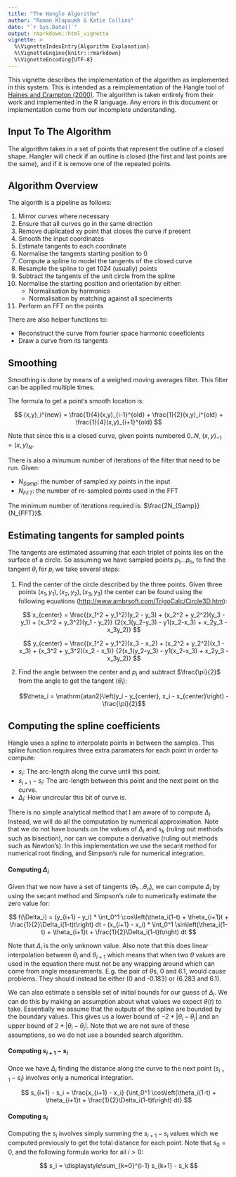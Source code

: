 ```yaml
---
title: "The Hangle Algorithm"
author: "Roman Klapaukh & Katie Collins"
date: "`r Sys.Date()`"
output: rmarkdown::html_vignette
vignette: >
  %\VignetteIndexEntry{Algorithm Explanation}
  %\VignetteEngine{knitr::rmarkdown}
  %\VignetteEncoding{UTF-8}
---
```


This vignette describes the implementation of the algorithm as implemented in this system. 
This is intended as a reimplementation of the Hangle tool of 
[Haines and Crampton (2000)](http://onlinelibrary.wiley.com/doi/10.1111/1475-4983.00148/abstract).
The algorithm is taken entirely from their work and implemented in the R language.
Any errors in this document or implementation come from our incomplete understanding. 

## Input To The Algorithm

The algorithm takes in a set of points that represent the outline of a closed shape. 
Hangler will check if an outline is closed (the first and last points are the same), 
and if it is remove one of the repeated points.


## Algorithm Overview

The algorith is a pipeline as follows:

   1. Mirror curves where necessary
   1. Ensure that all curves go in the same direction
   1. Remove duplicated xy point that closes the curve if present
   1. Smooth the input coordinates 
   1. Estimate tangents to each coordinate
   1. Normalise the tangents starting position to 0
   1. Compute a spline to model the tangents of the closed curve
   1. Resample the spline to get 1024 (usually) points
   1. Subtract the tangents of the unit circle from the spline
   1. Normalise the starting position and orientation by either:
      * Normalisation by harmonics
      * Normalisation by matching against all speciments
   1. Perform an FFT on the points


There are also helper functions to:

   * Reconstruct the curve from fourier space harmonic coeeficients
   * Draw a curve from its tangents
   
## Smoothing

Smoothing is done by means of a weighed moving averages filter. This filter can be applied multiple times. 

The formula to get a point's smooth location is:

$$
(x,y)_i^{new} = \frac{1}{4}(x,y)_{i-1}^{old} + \frac{1}{2}(x,y)_i^{old} + \frac{1}{4}(x,y)_{i+1}^{old}
$$

Note that since this is a closed curve, given points numbered $0..N,\ (x,y)_{-1} = (x,y)_{N}$.

There is also a minumum number of iterations of the filter that need to be run. 
Given:

   * $N_{Samp}$: the number of sampled xy points in the input
   * $N_{FFT}$: the number of re-sampled points used in the FFT
  
The minimum number of iterations required is: $\frac{2N_{Samp}}{N_{FFT}}$.


## Estimating tangents for sampled points


The tangents are estimated assuming that each triplet of points lies on the 
surface of a circle. So assuming we have sampled points $p_1\ldots p_n$, to find
the tangent $\theta_i$ for $p_i$ we take several steps:

   1. Find the center of the circle described by the three points.
      Given three points $(x_1,y_1), (x_2,y_2), (x_3,y_3)$ the center can be
      found using the following equations 
      ([http://www.ambrsoft.com/TrigoCalc/Circle3D.htm](http://www.ambrsoft.com/TrigoCalc/Circle3D.htm)):

      $$
      x_{center} = \frac{(x_1^2 + y_1^2)(y_2 - y_3) + 
      (x_2^2 + y_2^2)(y_3 - y_1) +
      (x_3^2 + y_3^2)(y_1 - y_2)}
      {2(x_1(y_2-y_3) - y1(x_2-x_3) + x_2y_3 - x_3y_2)}
      $$

      $$
      y_{center} = \frac{(x_1^2 + y_1^2)(x_3 - x_2) + 
      (x_2^2 + y_2^2)(x_1 - x_3) +
      (x_3^2 + y_3^2)(x_2 - x_1)}
      {2(x_1(y_2-y_3) - y1(x_2-x_3) + x_2y_3 - x_3y_2)}
      $$

   1. Find the angle between the center and $p_i$ and subtract $\frac{\pi}{2}$ 
      from the angle to get the tangent ($\theta_i$):

      $$\theta_i = \mathrm{atan2}\left(y_i - y_{center}, x_i - x_{center}\right) - \frac{\pi}{2}$$

## Computing the spline coefficients

Hangle uses a spline to interpolate points in between the samples. This spline
function requires three extra paramaters for each point in order to compute:

   * $s_i$: The arc-length along the curve until this point.
   * $s_{i+1} - s_i$: The arc-length between this point and the next point on
     the curve.
   * $\Delta_i$: How uncircular this bit of curve is.

There is no simple analytical method that I am aware of to compute $\Delta_i$.
Instead, we will do all the computation by numerical approximation. Note that we
do not have bounds on the values of $\Delta_i$ and $s_k$ (ruling out methods such as
bisection), nor can we compute a derivative (ruling out methods such as
Newton's). In this implementation we use the secant method for numerical
root finding, and Simpson's rule for numerical integration.

#### Computing $\Delta_i$

Given that we now have a set of tangents ($\theta_1\ldots\theta_n$), we can
compute $\Delta_i$ by using the secant method and Simpson's rule to numerically
estimate the zero value for:

$$  
f(\Delta_i) = 
     (y_{i+1} - y_i) *
     \int_0^1 \cos\left(\theta_i(1-t) + \theta_{i+1}t + \frac{1}{2}\Delta_i(1-t)t\right) dt
     -
     (x_{i+1} - x_i) * 
     \int_0^1 \sin\left(\theta_i(1-t) + \theta_{i+1}t + \frac{1}{2}\Delta_i(1-t)t\right) dt
$$


Note that $\Delta_i$ is the only unknown value. Also note that this does linear
interpolation between $\theta_i$ and $\theta_{i+1}$ which means that when two
$\theta$ values are used in the equation there must not be any wrapping around
which can come from angle measurements. E.g. the pair of $\theta$s, 0 and 6.1,
would cause problems. They should instead be either (0 and -0.183) or (6.283 and
6.1).

We can also estimate a sensible set of initial bounds for our guess of $\Delta_i$. 
We can do this by making an assumption about what values we expect $\theta(t)$ 
to take. Essentially we assume that the outputs of the spline are bounded by the 
boundary values. This gives us a lower bound of $-2*|\theta_i-\theta_j|$ and an 
upper bound of $2*|\theta_i-\theta_j|$. Note that we are not sure of these assumptions,
so we do not use a bounded search algorithm.

#### Computing $s_{i+1} - s_i$

Once we have $\Delta_i$ finding the distance along the curve to the next point
($s_{i+1} - s_i$) involves only a numerical integration.

$$
s_{i+1} - s_i = 
\frac{x_{i+1} - x_i}
{\int_0^1 \cos\left(\theta_i(1-t) + \theta_{i+1}t + \frac{1}{2}\Delta_i(1-t)t\right) dt}
$$


#### Computing $s_i$

Computing the $s_i$ involves simply summing the $s_{i+1} - s_i$ values which we
computed previously to get the total distance for each point. Note that $s_0 =
0$, and the following formula works for all $i>0$:

$$
s_i = \displaystyle\sum_{k=0}^{i-1} s_{k+1} - s_k
$$

